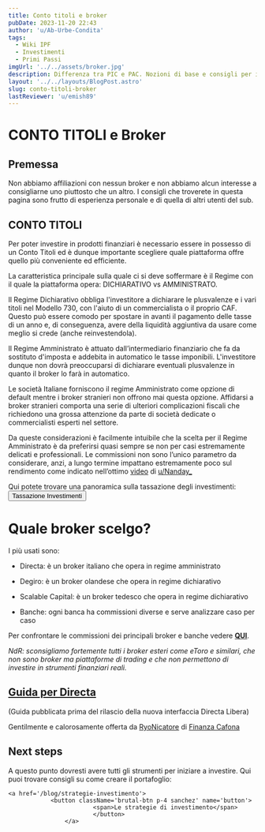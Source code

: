 ```yaml
---
title: Conto titoli e broker
pubDate: 2023-11-20 22:43
author: 'u/Ab-Urbe-Condita'
tags:
  - Wiki IPF
  - Investimenti
  - Primi Passi
imgUrl: '../../assets/broker.jpg'
description: Differenza tra PIC e PAC. Nozioni di base e consigli per iniziare a investire e capire gli strumenti finanziari.
layout: '../../layouts/BlogPost.astro'
slug: conto-titoli-broker
lastReviewer: 'u/emish89'
---
```


# CONTO TITOLI e Broker

## Premessa

Non abbiamo affiliazioni con nessun broker e non abbiamo alcun interesse a consigliarne uno piuttosto che un altro. 
I consigli che troverete in questa pagina sono frutto di esperienza personale e di quella di altri utenti del sub.


## CONTO TITOLI

Per poter investire in prodotti finanziari è necessario essere in possesso di un Conto Titoli ed è dunque importante scegliere quale piattaforma offre quello più conveniente ed efficiente.

La caratteristica principale sulla quale ci si deve soffermare è il Regime con il quale la piattaforma opera: DICHIARATIVO vs AMMINISTRATO.

Il Regime Dichiarativo obbliga l'investitore a dichiarare le plusvalenze e i vari titoli nel Modello 730, con l'aiuto di un commercialista o il proprio CAF. Questo può essere comodo per spostare in avanti il pagamento delle tasse di un anno e, di conseguenza, avere della liquidità aggiuntiva da usare come meglio si crede (anche reinvestendola).

Il Regime Amministrato è attuato dall’intermediario finanziario che fa da sostituto d'imposta e addebita in automatico le tasse imponibili. L'investitore dunque non dovrà preoccuparsi di dichiarare eventuali plusvalenze in quanto il broker lo farà in automatico.

Le società Italiane forniscono il regime Amministrato come opzione di default mentre i broker stranieri non offrono mai questa opzione.
Affidarsi a broker stranieri comporta una serie di ulteriori complicazioni fiscali che richiedono una grossa attenzione da parte di società dedicate o commercialisti esperti nel settore.

Da queste considerazioni è facilmente intuibile che la scelta per il Regime Amministrato è da preferirsi quasi sempre se non per casi estremamente delicati e professionali. 
Le commissioni non sono l’unico parametro da considerare, anzi, a lungo termine impattano estremamente poco sul rendimento 
come indicato nell’ottimo [video](https://youtu.be/PDi6x4BYGLQ?feature=shared) di <a href='https://reddit.com/u/Nanday_'>u/Nanday_</a>
    

    
Qui potete trovare una panoramica sulla tassazione degli investimenti:
    <a href='/blog/tassazione-investimenti'>
                <button className='brutal-btn p-4 sanchez' name='button'>
                            <span>Tassazione Investimenti</span>
                            </button>
                    </a>

# **Quale broker scelgo?**

I più usati sono:

- Directa: è un broker italiano che opera in regime amministrato

- Degiro: è un broker olandese che opera in regime dichiarativo

- Scalable Capital: è un broker tedesco che opera in regime dichiarativo

- Banche: ogni banca ha commissioni diverse e serve analizzare caso per caso

Per confrontare le commissioni dei principali broker e banche vedere [**QUI**](https://www.qualebroker.com/strumenti/simulatore-tariffe-etf-italia).

_NdR: sconsigliamo fortemente tutti i broker esteri come eToro e similari, che non sono broker ma piattaforme di trading e che non permettono di investire in strumenti finanziari reali._

## [**Guida per Directa**](https://www.reddit.com/r/ItaliaPersonalFinance/comments/m12w0s/directa_sim_guida_e_faq_di_utilizzo/)

(Guida pubblicata prima del rilascio della nuova interfaccia Directa Libera)

Gentilmente e calorosamente offerta da <a href='https://reddit.com/u/RyoNicatore_'>RyoNicatore</a> di [Finanza Cafona](https://finanzacafona.it/)

## Next steps

A questo punto dovresti avere tutti gli strumenti per iniziare a investire. Qui puoi trovare consigli su come creare il portafoglio:

    <a href='/blog/strategie-investimento'>
                <button className='brutal-btn p-4 sanchez' name='button'>
                            <span>Le strategie di investimento</span>
                            </button>
                    </a>
